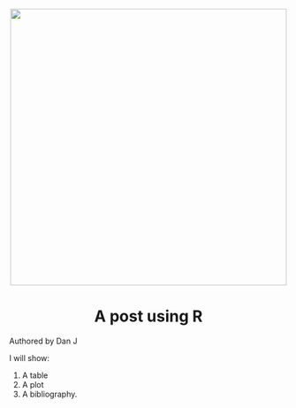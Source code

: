 <br> 
<center><img src="s960_covid-19.jpg" width="500"></center>

<center><h1> A post using R </h1></center>


<div align="right">Authored by Dan J </div>

I will show:

1. A table
2. A plot
3. A bibliography.

